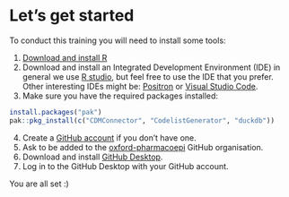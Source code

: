 
# Let's get started

To conduct this training you will need to install some tools:

  1. [Download and install R](https://cran.r-project.org)
  2. Download and install an Integrated Development Environment (IDE) in general we use [R studio](https://posit.co/download/rstudio-desktop/), but feel free to use the IDE that you prefer. Other interesting IDEs might be: [Positron](https://positron.posit.co) or [Visual Studio Code](https://code.visualstudio.com/Download).
  3. Make sure you have the required packages installed:

```r
install.packages("pak")
pak::pkg_install(c("CDMConnector", "CodelistGenerator", "duckdb"))
```

  4. Create a [GitHub account](https://github.com/signup) if you don't have one.
  5. Ask to be added to the [oxford-pharmacoepi](https://github.com/oxford-pharmacoepi) GitHub organisation.
  6. Download and install [GitHub Desktop](https://desktop.github.com/download/).
  7. Log in to the GitHub Desktop with your GitHub account.
  
You are all set :)
